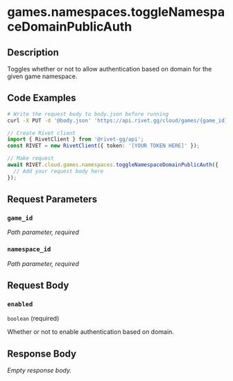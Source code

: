 

# games.namespaces.toggleNamespaceDomainPublicAuth



## Description

Toggles whether or not to allow authentication based on domain for the given game namespace.


## Code Examples

<CodeGroup title='Request' tag='PUT' label='https://api.rivet.gg/cloud/games/{game_id}/namespaces/{namespace_id}/domain-public-auth'>

```bash {{ "title": "cURL" }}
# Write the request body to body.json before running
curl -X PUT -d '@body.json' 'https://api.rivet.gg/cloud/games/{game_id}/namespaces/{namespace_id}/domain-public-auth'
```

```ts
// Create Rivet client
import { RivetClient } from '@rivet-gg/api';
const RIVET = new RivetClient({ token: '[YOUR TOKEN HERE]' });

// Make request
await RIVET.cloud.games.namespaces.toggleNamespaceDomainPublicAuth({
  // Add your request body here
});
```

</CodeGroup>


## Request Parameters


### `game_id`

_Path parameter, required_





### `namespace_id`

_Path parameter, required_





## Request Body

### `enabled`

`boolean` (required)

Whether or not to enable authentication based on domain.




## Response Body

_Empty response body._
